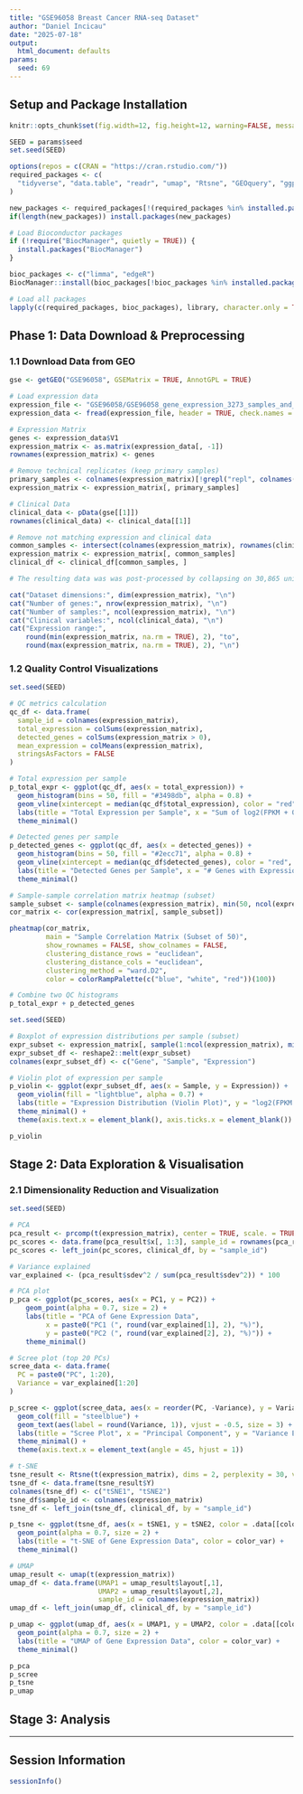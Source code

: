 ```yaml
---
title: "GSE96058 Breast Cancer RNA-seq Dataset"
author: "Daniel Incicau"
date: "2025-07-18"
output: 
  html_document: defaults
params:
  seed: 69
---
```


## Setup and Package Installation

```r
knitr::opts_chunk$set(fig.width=12, fig.height=12, warning=FALSE, message=FALSE, dev='png', dpi=300)

SEED = params$seed
set.seed(SEED)

options(repos = c(CRAN = "https://cran.rstudio.com/"))
required_packages <- c(
  "tidyverse", "data.table", "readr", "umap", "Rtsne", "GEOquery", "ggplot2", "pheatmap", "patchwork"
)

new_packages <- required_packages[!(required_packages %in% installed.packages()[,"Package"])]
if(length(new_packages)) install.packages(new_packages)

# Load Bioconductor packages
if (!require("BiocManager", quietly = TRUE)) {
  install.packages("BiocManager")
}

bioc_packages <- c("limma", "edgeR")
BiocManager::install(bioc_packages[!bioc_packages %in% installed.packages()[,"Package"]])

# Load all packages
lapply(c(required_packages, bioc_packages), library, character.only = TRUE)
```

## Phase 1: Data Download & Preprocessing

### 1.1 Download Data from GEO

```r
gse <- getGEO("GSE96058", GSEMatrix = TRUE, AnnotGPL = TRUE)

# Load expression data
expression_file <- "GSE96058/GSE96058_gene_expression_3273_samples_and_136_replicates_transformed.csv.gz"
expression_data <- fread(expression_file, header = TRUE, check.names = FALSE)

# Expression Matrix
genes <- expression_data$V1
expression_matrix <- as.matrix(expression_data[, -1])
rownames(expression_matrix) <- genes

# Remove technical replicates (keep primary samples) 
primary_samples <- colnames(expression_matrix)[!grepl("repl", colnames(expression_matrix))]
expression_matrix <- expression_matrix[, primary_samples]

# Clinical Data
clinical_data <- pData(gse[[1]])
rownames(clinical_data) <- clinical_data[[1]]

# Remove not matching expression and clinical data
common_samples <- intersect(colnames(expression_matrix), rownames(clinical_df))
expression_matrix <- expression_matrix[, common_samples]
clinical_df <- clinical_df[common_samples, ]

# The resulting data was was post-processed by collapsing on 30,865 unique gene symbols (sum of FPKM values of each matching transcript), adding to each expression measurement 0.1 FPKM, and performing a log2 transformation.

cat("Dataset dimensions:", dim(expression_matrix), "\n")
cat("Number of genes:", nrow(expression_matrix), "\n")
cat("Number of samples:", ncol(expression_matrix), "\n")
cat("Clinical variables:", ncol(clinical_data), "\n")
cat("Expression range:", 
    round(min(expression_matrix, na.rm = TRUE), 2), "to", 
    round(max(expression_matrix, na.rm = TRUE), 2), "\n")
```

### 1.2 Quality Control Visualizations

```r
set.seed(SEED)

# QC metrics calculation
qc_df <- data.frame(
  sample_id = colnames(expression_matrix),
  total_expression = colSums(expression_matrix),
  detected_genes = colSums(expression_matrix > 0),
  mean_expression = colMeans(expression_matrix),
  stringsAsFactors = FALSE
)

# Total expression per sample
p_total_expr <- ggplot(qc_df, aes(x = total_expression)) +
  geom_histogram(bins = 50, fill = "#3498db", alpha = 0.8) +
  geom_vline(xintercept = median(qc_df$total_expression), color = "red", linetype = "dashed") +
  labs(title = "Total Expression per Sample", x = "Sum of log2(FPKM + 0.1)", y = "Sample Count") +
  theme_minimal()

# Detected genes per sample
p_detected_genes <- ggplot(qc_df, aes(x = detected_genes)) +
  geom_histogram(bins = 50, fill = "#2ecc71", alpha = 0.8) +
  geom_vline(xintercept = median(qc_df$detected_genes), color = "red", linetype = "dashed") +
  labs(title = "Detected Genes per Sample", x = "# Genes with Expression > 0", y = "Sample Count") +
  theme_minimal()

# Sample-sample correlation matrix heatmap (subset)
sample_subset <- sample(colnames(expression_matrix), min(50, ncol(expression_matrix)))
cor_matrix <- cor(expression_matrix[, sample_subset])

pheatmap(cor_matrix,
         main = "Sample Correlation Matrix (Subset of 50)",
         show_rownames = FALSE, show_colnames = FALSE,
         clustering_distance_rows = "euclidean",
         clustering_distance_cols = "euclidean",
         clustering_method = "ward.D2",
         color = colorRampPalette(c("blue", "white", "red"))(100))

# Combine two QC histograms
p_total_expr + p_detected_genes
```

```r
set.seed(SEED)

# Boxplot of expression distributions per sample (subset)
expr_subset <- expression_matrix[, sample(1:ncol(expression_matrix), min(10, ncol(expression_matrix)))]
expr_subset_df <- reshape2::melt(expr_subset)
colnames(expr_subset_df) <- c("Gene", "Sample", "Expression")

# Violin plot of expression per sample
p_violin <- ggplot(expr_subset_df, aes(x = Sample, y = Expression)) +
  geom_violin(fill = "lightblue", alpha = 0.7) +
  labs(title = "Expression Distribution (Violin Plot)", y = "log2(FPKM + 0.1)") +
  theme_minimal() +
  theme(axis.text.x = element_blank(), axis.ticks.x = element_blank())

p_violin
```


## Stage 2: Data Exploration & Visualisation

### 2.1 Dimensionality Reduction and Visualization

```r
set.seed(SEED)

# PCA
pca_result <- prcomp(t(expression_matrix), center = TRUE, scale. = TRUE)
pc_scores <- data.frame(pca_result$x[, 1:3], sample_id = rownames(pca_result$x))
pc_scores <- left_join(pc_scores, clinical_df, by = "sample_id")

# Variance explained
var_explained <- (pca_result$sdev^2 / sum(pca_result$sdev^2)) * 100

# PCA plot
p_pca <- ggplot(pc_scores, aes(x = PC1, y = PC2)) +
    geom_point(alpha = 0.7, size = 2) +
    labs(title = "PCA of Gene Expression Data",
         x = paste0("PC1 (", round(var_explained[1], 2), "%)"),
         y = paste0("PC2 (", round(var_explained[2], 2), "%)")) +
    theme_minimal()

# Scree plot (top 20 PCs)
scree_data <- data.frame(
  PC = paste0("PC", 1:20),
  Variance = var_explained[1:20]
)

p_scree <- ggplot(scree_data, aes(x = reorder(PC, -Variance), y = Variance)) +
  geom_col(fill = "steelblue") +
  geom_text(aes(label = round(Variance, 1)), vjust = -0.5, size = 3) +
  labs(title = "Scree Plot", x = "Principal Component", y = "Variance Explained (%)") +
  theme_minimal() +
  theme(axis.text.x = element_text(angle = 45, hjust = 1))

# t-SNE
tsne_result <- Rtsne(t(expression_matrix), dims = 2, perplexity = 30, verbose = FALSE)
tsne_df <- data.frame(tsne_result$Y)
colnames(tsne_df) <- c("tSNE1", "tSNE2")
tsne_df$sample_id <- colnames(expression_matrix)
tsne_df <- left_join(tsne_df, clinical_df, by = "sample_id")

p_tsne <- ggplot(tsne_df, aes(x = tSNE1, y = tSNE2, color = .data[[color_var]])) +
  geom_point(alpha = 0.7, size = 2) +
  labs(title = "t-SNE of Gene Expression Data", color = color_var) +
  theme_minimal()

# UMAP
umap_result <- umap(t(expression_matrix))
umap_df <- data.frame(UMAP1 = umap_result$layout[,1],
                      UMAP2 = umap_result$layout[,2],
                      sample_id = colnames(expression_matrix))
umap_df <- left_join(umap_df, clinical_df, by = "sample_id")

p_umap <- ggplot(umap_df, aes(x = UMAP1, y = UMAP2, color = .data[[color_var]])) +
  geom_point(alpha = 0.7, size = 2) +
  labs(title = "UMAP of Gene Expression Data", color = color_var) +
  theme_minimal()

p_pca
p_scree
p_tsne
p_umap
```

## Stage 3: Analysis

---

## Session Information

```r
sessionInfo()
```